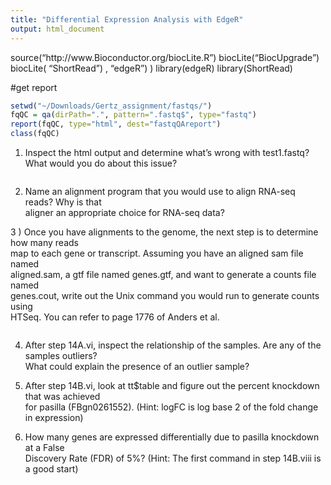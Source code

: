```yaml
---
title: "Differential Expression Analysis with EdgeR"
output: html_document
---
```


source("http://www.Bioconductor.org/biocLite.R")
biocLite("BiocUpgrade")
biocLite( "ShortRead")
,	"edgeR")	)
library(edgeR)
library(ShortRead)

#get report
```r
setwd("~/Downloads/Gertz_assignment/fastqs/")
fqQC = qa(dirPath=".", pattern=".fastq$", type="fastq")
report(fqQC, type="html", dest="fastqQAreport")
class(fqQC)
```

1) Inspect   the	html	output and	determine	what’s	wrong	with	 test1.fastq?		What	would	you	
do	about	this	issue?


```r

```

2) Name   an	 alignment	 program	 that	 you	 would	 use	 to	 align	 RNA-seq	 reads?	 	Why	 is	 that	
aligner	an	appropriate	choice	for	RNA-seq	data?	

3 ) Once  you	have	alignments	to	the	genome,	the	next	step	is	to	determine	how	many	reads	
map	 to	 each	 gene	 or	 transcript.	 	 Assuming	 you	 have	 an	 aligned	 sam	 file	 named	
aligned.sam,	 a	 gtf	 file	 named	 genes.gtf,	 and	 want	 to	 generate	 a	 counts	 file	 named	
genes.cout,	write	 out	 the	 Unix	 command	 you	 would	 run	 to	 generate	 counts	 using	
HTSeq.		You	can	refer	to	page	1776	of	Anders	et	al.

```r

```

4) After  step	14A.vi,	inspect	the	relationship	of	the	samples.		Are	any	of	the	samples	outliers?		
What	could	explain	the	presence	of	an	outlier sample?

5) After	step	14B.vi,	look	at	tt$table	and	figure	out	the	percent	knockdown	that	was	achieved	
for	pasilla	(FBgn0261552).		(Hint: logFC	is	log	base	2	of	the	fold	change	in	expression)

6) How	 many	 genes	 are expressed	 differentially	 due	 to	 pasilla	 knockdown	 at a	 False	
Discovery	Rate	(FDR)	of 5%?		(Hint:	The	first	command	in	step	14B.viii	is	a	good	start)
